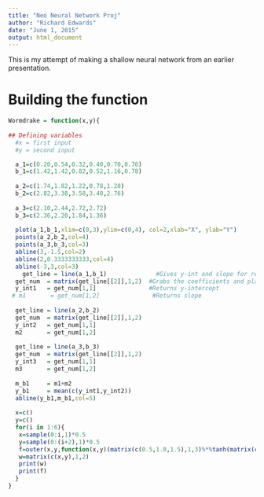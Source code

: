 ```yaml
---
title: "Neo Neural Network Proj"
author: "Richard Edwards"
date: "June 1, 2015"
output: html_document
---
```


This is my attempt of making a shallow neural network from an earlier presentation.

# Building the function

```r
Wormdrake = function(x,y){
  
## Defining variables
  #x = first input
  #y = second input

  a_1=c(0.20,0.54,0.32,0.40,0.70,0.70)
  b_1=c(1.42,1.42,0.82,0.52,1.16,0.78)
  
  a_2=c(1.74,1.82,1.22,0.78,1.28)
  b_2=c(2.82,3.38,3.58,3.40,2.76)
  
  a_3=c(2.10,2.44,2.72,2.72)
  b_3=c(2.36,2.20,1.84,1.36)
  
  plot(a_1,b_1,xlim=c(0,3),ylim=c(0,4), col=2,xlab="X", ylab="Y")
  points(a_2,b_2,col=4)
  points(a_3,b_3,col=3)
  abline(3,-1.5,col=2)
  abline(2,0.3333333333,col=4)
  abline(-3,3,col=3)
    get_line = line(a_1,b_1)              #Gives y-int and slope for regression line   
  get_num  = matrix(get_line[[2]],1,2)  #Grabs the coefficients and places them in matrix
  y_int1   = get_num[1,1]               #Returns y-intercept
 # m1       = get_num[1,2]               #Returns slope 
  
  get_line = line(a_2,b_2)
  get_num  = matrix(get_line[[2]],1,2)
  y_int2   = get_num[1,1]
  m2       = get_num[1,2]
  
  get_line = line(a_3,b_3)
  get_num  = matrix(get_line[[2]],1,2)
  y_int3   = get_num[1,1]     
  m3       = get_num[1,2]
  
  m_b1     = m1+m2
  y_b1     = mean(c(y_int1,y_int2))
  abline(y_b1,m_b1,col=5)
  
  x=c()
  y=c()
  for(i in 1:6){
   x=sample(0:i,1)*0.5 
   y=sample(0:(i+2),1)*0.5
   f=outer(x,y,function(x,y)(matrix(c(0.5,1.0,1.5),1,3)%*%tanh(matrix(c(-3,-2,-1,3,3,-1),3,2,byrow=T)%*%matrix(c(x,y),2,1)+matrix(c(6,-6,-3),3,1))+3))
   w=matrix(c(x,y),1,2)
   print(w)
   print(f)
  }
}
```  